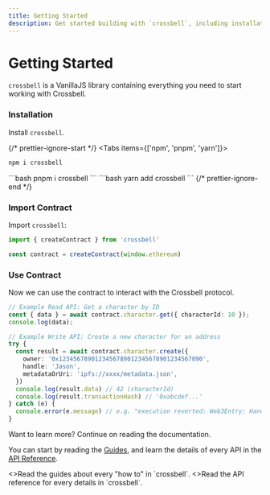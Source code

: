 ```yaml
---
title: Getting Started
description: Get started building with `crossbell`, including installation, importing contracts, and using the contract to interact with the Crossbell protocol.
---
```


# Getting Started

`crossbell` is a VanillaJS library containing everything you need to start working with Crossbell.


<Steps>

### Installation

Install `crossbell`.

{/* prettier-ignore-start */}
<Tabs items={['npm', 'pnpm', 'yarn']}>
  <Tab>
```bash
npm i crossbell
```
  </Tab>
  <Tab>
```bash
pnpm i crossbell
```
  </Tab>
  <Tab>
```bash
yarn add crossbell
```
  </Tab>
</Tabs>
{/* prettier-ignore-end */}

### Import Contract

Import `crossbell`:

```ts
import { createContract } from 'crossbell'

const contract = createContract(window.ethereum)
```

### Use Contract

Now we can use the contract to interact with the Crossbell protocol.

```ts {2}
// Example Read API: Get a character by ID
const { data } = await contract.character.get({ characterId: 10 });
console.log(data);
```

```ts {3}
// Example Write API: Create a new character for an address
try {
  const result = await contract.character.create({
    owner: '0x1234567890123456789012345678901234567890',
    handle: 'Jason',
    metadataOrUri: 'ipfs://xxxx/metadata.json',
  })
  console.log(result.data) // 42 (characterId)
  console.log(result.transactionHash) // '0xabcdef...'
} catch (e) {
  console.error(e.message) // e.g. "execution reverted: Web3Entry: HandleExists"
}
```
</Steps>

Want to learn more? Continue on reading the documentation.

You can start by reading the [Guides](/sdk/js/guides/wallet), and learn the details of every API in the [API Reference](/sdk/js/api-reference).


<Cards num={2}>
  <Card
    arrow
    icon="🎓"
    title="Guides"
    href="/sdk/js/guides/wallet">
    <>Read the guides about every "how to" in `crossbell`.</>
  </Card>
  <Card
    arrow
    icon="📚"
    title="API Reference"
    href="/sdk/js/api-reference">
    <>Read the API reference for every details in `crossbell`.</>
  </Card>
</Cards>
